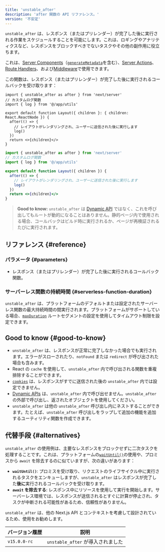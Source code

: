 ```yaml
---
title: 'unstable_after'
description: 'after 関数の API リファレンス。'
version: '不安定'
---
```


`unstable_after` は、レスポンス（またはプリレンダー）が完了した後に実行される作業をスケジュールすることを可能にします。これは、ロギングやアナリティクスなど、レスポンスをブロックすべきでないタスクやその他の副作用に役立ちます。

これは、[Server Components](/docs/app/building-your-application/rendering/server-components)（[`generateMetadata`](https://nextjs.org/docs/app/api-reference/functions/generate-metadata)を含む）、[Server Actions](/docs/app/building-your-application/data-fetching/server-actions-and-mutations)、[Route Handlers](/docs/app/building-your-application/routing/route-handlers)、および[Middleware](/docs/app/building-your-application/routing/middleware)で使用できます。

この関数は、レスポンス（またはプリレンダー）が完了した後に実行されるコールバックを受け取ります：

```tsx title="app/layout.tsx switcher
import { unstable_after as after } from 'next/server'
// カスタムログ関数
import { log } from '@/app/utils'

export default function Layout({ children }: { children: React.ReactNode }) {
  after(() => {
    // レイアウトがレンダリングされ、ユーザーに送信された後に実行します
    log()
  })
  return <>{children}</>
}
```

```jsx filename="app/layout.js switcher
import { unstable_after as after } from 'next/server'
// カスタムログ関数
import { log } from '@/app/utils'

export default function Layout({ children }) {
  after(() => {
    // レイアウトがレンダリングされ、ユーザーに送信された後に実行します
    log()
  })
  return <>{children}</>
}
```

> **Good to know:** `unstable_after` は [Dynamic API](/docs/app/building-your-application/rendering/server-components#dynamic-apis) ではなく、これを呼び出してもルートが動的になることはありません。静的ページ内で使用される場合、コールバックはビルド時に実行されるか、ページが再検証されるたびに実行されます。

## リファレンス {#reference}

### パラメータ {#parameters}

- レスポンス（またはプリレンダー）が完了した後に実行されるコールバック関数。

### サーバーレス関数の持続時間 {#serverless-function-duration}

`unstable_after` は、プラットフォームのデフォルトまたは設定されたサーバーレス関数の最大持続時間の間実行されます。プラットフォームがサポートしている場合、[`maxDuration`](/docs/app/api-reference/file-conventions/route-segment-config#maxduration) ルートセグメントの設定を使用してタイムアウト制限を設定できます。

## Good to know {#good-to-know}

- `unstable_after` は、レスポンスが正常に完了しなかった場合でも実行されます。エラーがスローされたり、`notFound` または `redirect` が呼び出された場合も含みます。
- React の `cache` を使用して、`unstable_after` 内で呼び出される関数を重複排除することができます。
- [`cookies`](/docs/app/api-reference/functions/cookies) は、レスポンスがすでに送信された後の `unstable_after` 内では設定できません。
- [Dynamic APIs](/docs/app/building-your-application/rendering/server-components#dynamic-apis) は、`unstable_after` 内で呼び出せません。`unstable_after` の外部で呼び出し、返されたオブジェクトを使用してください。
- `unstable_after` は他の `unstable_after` 呼び出し内にネストすることができます。たとえば、`unstable_after` 呼び出しをラップして追加の機能を追加するユーティリティ関数を作成できます。

## 代替手段 {#alternatives}

`unstable_after` の使用例は、主要なレスポンスをブロックせずに二次タスクを処理することです。これは、プラットフォームの[`waitUntil()`](https://vercel.com/docs/functions/functions-api-reference)の使用や、プロミスから `await` を除去するのに似ていますが、次の違いがあります：

- **`waitUntil()`**: プロミスを受け取り、リクエストのライフサイクル中に実行されるタスクをエンキューしますが、`unstable_after` はレスポンスが完了した**後に**実行されるコールバックを受け取ります。
- **`await` を除去する**: レスポンス中にリソースを使用して実行を開始します。サーバーレス環境では、レスポンスが送信されるとすぐに計算が停止され、タスクが中断される可能性があるため、信頼性がありません。

`unstable_after` は、他の Next.js API とコンテキストを考慮して設計されているため、使用をお勧めします。

| バージョン履歴 | 説明                              |
| -------------- | --------------------------------- |
| `v15.0.0-rc`   | `unstable_after` が導入されました |
